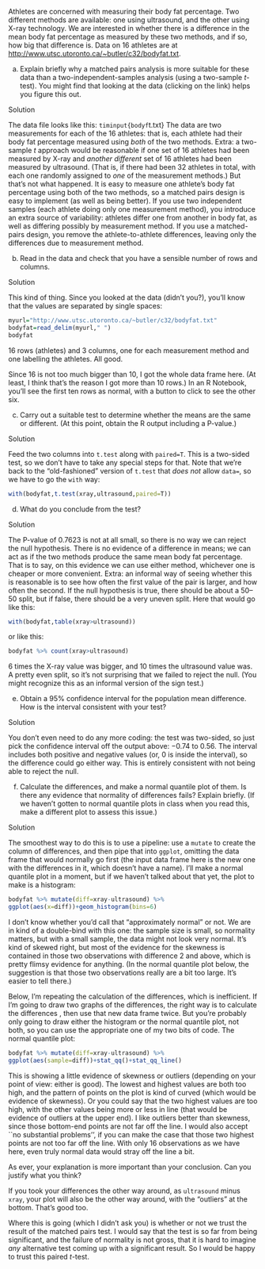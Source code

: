 

 Athletes are concerned with measuring their body fat
percentage. Two different methods are available: one using ultrasound,
and the other using X-ray technology. We are interested in whether
there is a difference in the mean body fat percentage as measured by
these two methods, and if so, how big that difference is. Data on 16
athletes are at
[http://www.utsc.utoronto.ca/~butler/c32/bodyfat.txt](http://www.utsc.utoronto.ca/~butler/c32/bodyfat.txt). 



(a) Explain briefly why a matched pairs analysis is more
suitable for these data than a two-independent-samples analysis
(using a two-sample $t$-test). You might find that looking at the
data (clicking on the link) helps you figure this out.


Solution


The data file looks like this:
`timinput{bodyf`t.txt}
The data are two measurements for each of the 16 athletes: that
is, each athlete had their body fat percentage measured using
*both* of the two methods. 
Extra: a two-sample $t$ approach would be reasonable if one set of 16
athletes had been measured by X-ray and *another different*
set of 16 athletes had been measured by ultrasound. (That is, if
there had been 32 athletes in total, with each one randomly
assigned to *one* of the measurement methods.) But that's not
what happened. It is easy to measure one athlete's body fat
percentage using both of the two methods, so a matched pairs
design is easy to implement (as well as being better). If you use
two independent samples (each athlete doing only one measurement
method), you introduce an extra source of variability: athletes
differ one from another in body fat, as well as differing possibly
by measurement method. If you use a matched-pairs design, you
remove the athlete-to-athlete differences, leaving only the
differences due to measurement method.




(b) Read in the data and check that you have a sensible number of
rows and columns.



Solution


This kind of thing. Since you looked at the data (didn't you?),
you'll know that the values are separated by single spaces:

```r
myurl="http://www.utsc.utoronto.ca/~butler/c32/bodyfat.txt"
bodyfat=read_delim(myurl," ")
bodyfat  
``` 

16 rows (athletes) and 3 columns, one for each measurement
method and one labelling the athletes. All good.

Since 16 is not too much bigger than 10, I got the whole data frame
here. (At least, I think that's the reason I got more than 10 rows.)
In an R Notebook, you'll see the first ten rows as normal, with a
button to click to see the other six.





(c) Carry out a suitable test to determine whether the means are
the same or different. (At this point, obtain the R output including a P-value.)



Solution


Feed the two columns into `t.test` along with
`paired=T`. This is a two-sided test, so we don't have to
take any special steps for that. Note that we're back to the
"old-fashioned" version of `t.test` that *does not*
allow `data=`, so we have to go the `with` way:

```r
with(bodyfat,t.test(xray,ultrasound,paired=T))
``` 




(d) What do you conclude from the test?



Solution


The P-value of 0.7623 is not at all small, so there is no way we can
reject the null hypothesis.\endnote{My hat stays on my head.} There
is no evidence of a difference in means; we can act as if the two
methods produce the same mean body fat percentage. 
That is to say, on this evidence we can use either method, whichever
one is cheaper or more convenient.
Extra: an informal way of seeing whether this is reasonable is to see how
often the first value of the pair is larger, and how often the
second. If the null hypothesis is true, there should be about a
50--50 split, but if false, there should be a very uneven
split. Here that would go like this:

```r
with(bodyfat,table(xray>ultrasound))
``` 

or like this:

```r
bodyfat %>% count(xray>ultrasound)
``` 

6 times the X-ray value was bigger, and 10 times the ultrasound value
was. A pretty even split, so it's not surprising that we failed to
reject the null. (You might recognize this as an informal version of
the sign test.)




(e) Obtain a 95\% confidence interval for the population mean
difference. How is the interval consistent with your test?



Solution


You don't even need to do any more coding: the test was two-sided,
so just pick the confidence interval off the output above: $-0.74$
to 0.56. 
The interval includes both positive and negative values (or, 0 is
inside the interval), so the difference could go either way. This is
entirely consistent with not being able to reject the null.




(f) Calculate the differences, and make a normal quantile plot of
them. Is there any evidence that normality of differences fails?
Explain briefly. (If we haven't gotten to normal quantile plots in
class when you read this, make a different plot to assess this issue.)



Solution


The smoothest\endnote{I learned yesterday that the Welsh word for
"ironing" is \textsl{smwddio}, which seems weird until you say
it out loud: it sounds like "smoothio".} way to do this is to
use a pipeline: use a `mutate` to create the column of
differences, and then pipe that into `ggplot`, omitting the
data frame that would normally go first (the input data frame here
is the new one with the differences in it, which doesn't have a
name). I'll make a normal quantile plot in a moment, but if we
haven't talked about that yet, the plot to make is a histogram:
```r
bodyfat %>% mutate(diff=xray-ultrasound) %>%
ggplot(aes(x=diff))+geom_histogram(bins=6)
```   

I don't know whether you'd call that "approximately normal" or
not. We are in kind of a double-bind with this one: the sample size is
small, so normality matters, but with a small sample, the data might
not look very normal. It's kind of skewed right, but most of the
evidence for the skewness is contained in those two observations with
difference 2 and above, which is pretty flimsy evidence for
anything. (In the normal quantile plot below, the suggestion is that
those two observations really are a bit too large. It's easier to tell
there.) 

Below, I'm repeating the calculation of the differences, which is
inefficient. If I'm going to draw two graphs of the differences, the
right way is to calculate the differences \emph{and save the data
frame}, then use that new data frame twice. But you're probably only
going to draw either the histogram or the normal quantile plot, not
both, so you can use the appropriate one of my two bits of code. The
normal quantile plot:
```r
bodyfat %>% mutate(diff=xray-ultrasound) %>%
ggplot(aes(sample=diff))+stat_qq()+stat_qq_line()
```   
This is showing a little evidence of skewness or outliers  (depending
on your point of view: either is good). The lowest and highest values
are both too high, and the pattern of points on the plot is kind of
curved (which would be evidence of skewness). Or you could say that
the two highest values are too high, with the other values being more
or less in line (that would be evidence of outliers at the upper
end). I like outliers better than skewness, since those bottom-end
points are not far off the line. I would also accept ``no substantial
problems'', if you can make the case that those two highest points are
not too far off the line. With only 16 observations as we have here,
even truly normal data would stray off the line a bit.

As ever, your explanation is more important than your conclusion. Can
you justify what you think?

If you took your differences the other way around, as
`ultrasound` minus `xray`, your plot will also be the
other way around, with the "outliers" at the bottom. That's good
too.

Where this is going (which I didn't ask you) is whether or not we
trust the result of the matched pairs test. I would say that the test
is so far from being significant, and the failure of normality is not
gross, that it is hard to imagine *any* alternative test coming
up with a significant result. So I would be happy to trust this paired
$t$-test.






